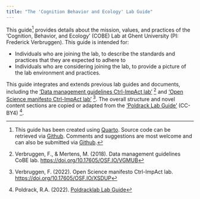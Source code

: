 ```yaml
---
title: "The 'Cognition Behavior and Ecology' Lab Guide"
---
```


This guide[^q] provides details about the mission, values, and practices of the 'Cognition, Behavior, and Ecology' (COBE) Lab at Ghent University (PI: Frederick Verbruggen). This guide is intended for:

-   Individuals who are joining the lab, to describe the standards and practices that they are expected to adhere to
-   Individuals who are considering joining the lab, to provide a picture of the lab environment and practices.

This guide integrates and extends previous lab guides and documents, including the ['Data management guidelines Ctrl-ImpAct lab'](https://doi.org/10.17605/OSF.IO/VGMUB) [^1] and ['Open Science manifesto Ctrl-ImpAct lab'](https://doi.org/10.17605/OSF.IO/XSDUP) [^2]. The overall structure and novel content sections are copied or adapted from the ['Poldrack Lab Guide'](https://poldracklab.github.io/) (CC-BY4) [^3].


[^1]: Verbruggen, F., & Mertens, M. (2018). Data management guidelines CoBE lab. [https://doi.org/10.17605/OSF.IO/VGMUB](https://doi.org/10.17605/OSF.IO/VGMUB)

[^2]: Verbruggen, F. (2022). Open Science manifesto Ctrl-ImpAct lab. [https://doi.org/10.17605/OSF.IO/XSDUP](https://doi.org/10.17605/OSF.IO/XSDUP)

[^3]: Poldrack, R.A. (2022). [Poldracklab Lab Guide](https://https://github.com/poldracklab/poldracklab.github.io)

[^q]: This guide has been created using [Quarto](https://quarto.org). Source code can be retrieved via [Github](https://github.com/cobe-lab/Lab-guide/). Comments and suggestions are most welcome and can also be submitted via [Github](https://github.com/cobe-lab/Lab-guide/issue).
